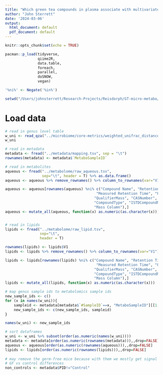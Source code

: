 ```yaml
---
title: "Which green tea compounds in plasma associate with multivariate composition of the microbiome?"
author: "John Sterrett"
date: '2024-03-06'
output:
  html_document: default
  pdf_document: default
---
```



```r
knitr::opts_chunk$set(echo = TRUE)

pacman::p_load(tidyverse,
               qiime2R,
               data.table,
               foreach,
               parallel,
               doSNOW,
               vegan)

'%ni%' <- Negate('%in%')

setwd("/Users/johnsterrett/Research-Projects/Reisdorph/GT-micro-metabo/analysis")

```

# Load data

```r
# read in genus level table
w_uni <- read_qza("../microbiome/core-metrics/weighted_unifrac_distance_matrix.qza")$data
w_uni

# read in metadata
metadata <- fread("../metadata/mapping.tsv", sep = "\t")
rownames(metadata) <- metadata$`MetaboSampleID`

# read in metabolites
aqueous <- fread("../metabolome/raw_aqueous.tsv",
                 sep="\t", header = T) %>% as.data.frame()
aqueous <- aqueous %>% remove_rownames() %>% column_to_rownames(var="V1")

aqueous <- aqueous[rownames(aqueous) %ni% c("Compound Name", "Retention Time",
                                          "Measured Retention Time", "Product Mass",
                                         "QualifierMass", "CASNumber",
                                         "CompoundType", "ISTDCompoundName", 
                                         "Mass Column"),]
aqueous <- mutate_all(aqueous, function(x) as.numeric(as.character(x)))


# read in lipids
lipids <- fread("../metabolome/raw_lipid.tsv",
                sep="\t",
                header = T)

rownames(lipids) <- lipids$V1
lipids <- lipids %>% remove_rownames() %>% column_to_rownames(var="V1")

lipids <- lipids[rownames(lipids) %ni% c("Compound Name", "Retention Time",
                                          "Measured Retention Time", "Product Mass",
                                         "QualifierMass", "CASNumber",
                                         "CompoundType", "ISTDCompoundName", 
                                         "Mass Column"),]
lipids <- mutate_all(lipids, function(x) as.numeric(as.character(x)))

# map genus sample ids to metabolomics sample ids
new_sample_ids <- c()
for (x in names(w_uni)){
    sampleid <- metadata[metadata$`#SampleID`==x, "MetaboSampleID"][[1,1]]
    new_sample_ids <- c(new_sample_ids, sampleid)
}

names(w_uni) <- new_sample_ids

# sort dataframes
w_uni <- w_uni %>% subset(order(as.numeric(names(w_uni))))
metadata <- metadata[order(as.numeric(rownames(metadata))),,drop=FALSE]
aqueous <- aqueous[order(as.numeric(rownames(aqueous))),,drop=FALSE]
lipids <- lipids[order(as.numeric(rownames(lipids))),,drop=FALSE]
 
# may remove the germ-free mice because with them we mostly get signal from the 
# GF vs control differences
non_controls <- metadata$PID!="Control"
```